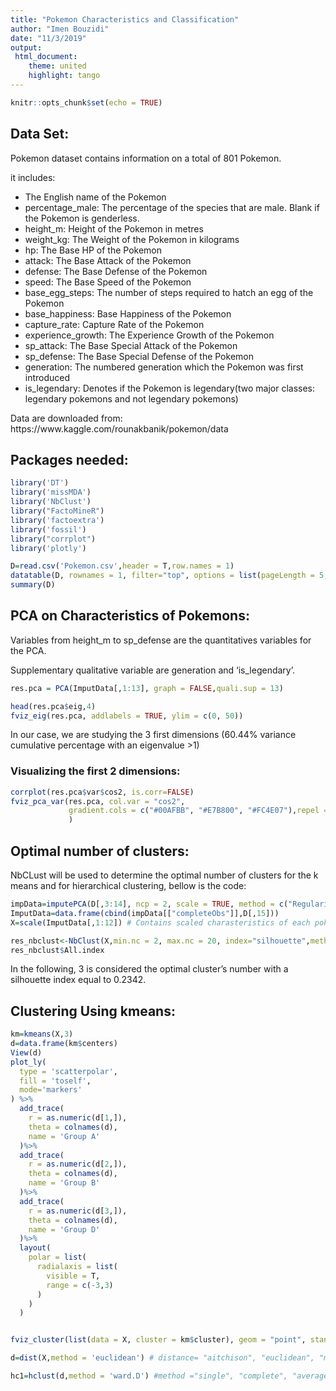 ```yaml
---
title: "Pokemon Characteristics and Classification"
author: "Imen Bouzidi"
date: "11/3/2019"
output:
 html_document:
    theme: united
    highlight: tango
---
```


```r
knitr::opts_chunk$set(echo = TRUE)

```

## Data Set:

Pokemon dataset contains information on a total of 801 Pokemon.

it includes:

* The English name of the Pokemon
* percentage_male: The percentage of the species that are male. Blank if the Pokemon is genderless.
* height_m: Height of the Pokemon in metres
* weight_kg: The Weight of the Pokemon in kilograms
* hp: The Base HP of the Pokemon
* attack: The Base Attack of the Pokemon
* defense: The Base Defense of the Pokemon
* speed: The Base Speed of the Pokemon
* base_egg_steps: The number of steps required to hatch an egg of the Pokemon
* base_happiness: Base Happiness of the Pokemon
* capture_rate: Capture Rate of the Pokemon
* experience_growth: The Experience Growth of the Pokemon
* sp_attack: The Base Special Attack of the Pokemon
* sp_defense: The Base Special Defense of the Pokemon
* generation: The numbered generation which the Pokemon was first introduced
* is_legendary: Denotes if the Pokemon is legendary(two major classes: legendary pokemons and not legendary pokemons)



Data are downloaded from: https://www.kaggle.com/rounakbanik/pokemon/data

## Packages needed:
```r

library('DT')
library('missMDA')
library('NbClust')
library("FactoMineR")
library('factoextra')
library('fossil')
library("corrplot")
library('plotly')

```




```r
D=read.csv('Pokemon.csv',header = T,row.names = 1)
datatable(D, rownames = 1, filter="top", options = list(pageLength = 5, scrollX=T) )
summary(D)

```
## PCA on Characteristics of Pokemons:

Variables from height_m to sp_defense are the quantitatives variables for the PCA.

Supplementary qualitative variable are generation and 'is_legendary'. 
```r
res.pca = PCA(ImputData[,1:13], graph = FALSE,quali.sup = 13)

head(res.pca$eig,4)
fviz_eig(res.pca, addlabels = TRUE, ylim = c(0, 50))


```

In our case, we are studying the 3 first dimensions (60.44% variance cumulative percentage with an eigenvalue >1)

### Visualizing the first 2 dimensions:


```r
corrplot(res.pca$var$cos2, is.corr=FALSE)
fviz_pca_var(res.pca, col.var = "cos2",
             gradient.cols = c("#00AFBB", "#E7B800", "#FC4E07"),repel = T
             )


```


## Optimal number of clusters:
NbCLust will be used to determine the optimal number of clusters for the k means and for hierarchical clustering, bellow is the code:

```r
impData=imputePCA(D[,3:14], ncp = 2, scale = TRUE, method = c("Regularized","EM")) # Impute missing data
ImputData=data.frame(cbind(impData[["completeObs"]],D[,15]))
X=scale(ImputData[,1:12]) # Contains scaled charasteristics of each pokemon

res_nbclust<-NbClust(X,min.nc = 2, max.nc = 20, index="silhouette",method = "kmeans")
res_nbclust$All.index

```
 In the following, 3 is considered the optimal cluster's number with a silhouette index equal to 0.2342.

## Clustering Using kmeans:

```r
km=kmeans(X,3)
d=data.frame(km$centers)
View(d)
plot_ly(
  type = 'scatterpolar',
  fill = 'toself',
  mode='markers'
) %>%
  add_trace(
    r = as.numeric(d[1,]),
    theta = colnames(d),
    name = 'Group A'
  )%>%
  add_trace(
    r = as.numeric(d[2,]),
    theta = colnames(d),
    name = 'Group B'
  )%>%
  add_trace(
    r = as.numeric(d[3,]),
    theta = colnames(d),
    name = 'Group D'
  )%>%
  layout(
    polar = list(
      radialaxis = list(
        visible = T,
        range = c(-3,3)
      )
    )
  )


fviz_cluster(list(data = X, cluster = km$cluster), geom = "point", stand = FALSE, palette = "jco")


```









```r
d=dist(X,method = 'euclidean') # distance= "aitchison", "euclidean", "maximum", "manhattan", "canberra", "binary" or "minkowski"

hc1=hclust(d,method = 'ward.D') #method ="single", "complete", "average", "mcquitty", "ward.D", "ward.D2", "centroid" or "median"




```

